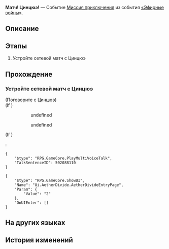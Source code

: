 {{Дополнить|Диалоги.}}
{{Миссия Инфобокс
|id              = 8014133
|Название        = 
|Изображение     = Миссия Освоения Матч! Цинцюэ!.png
|Тип             = Миссия приключения
|События         = «Эфирные войны»
|Глава           = 
|Условия         = 
* Завершена [[Миссия приключения]] ''[[Матч! Арлан!]]''
* Завершена [[Миссия приключения]] ''[[Матч! Аста!]]''
* Завершена [[Миссия приключения]] ''[[Матч! Дитин!]]''
* Завершена [[Миссия приключения]] ''[[Матч! Яньцин!]]''
|Персонажи       = Первопроходец; Цинцюэ
|СтартЛокация    = Возвышающее святилище
|Мир             = Лофу Сяньчжоу
|Локации         = Возвышающее святилище
|Предыдущая      = Матч! Яньцин!
|Следующая       = 
|Награды         = 
}}
'''Матч! Цинцюэ!''' — Событие [[Миссия приключения]] из события [[«Эфирные войны»]].

==Описание==
{{Описание|<!--официальное описание из Перекрёстка судеб-->}}

==Этапы==
# Устройте сетевой матч с Цинцюэ

==Прохождение==
{{Дополнить}}

===Устройте сетевой матч с Цинцюэ===
{{Описание миссии|локация=Возвышающее святилище|Основная игровая механика «Эфирных войн» - матчи. Бросьте вызов разным игрокам и покажите свою истинную силу!}}
{{Диалог Начало}}

;(Поговорите с Цинцюэ)
;(If {{cx}}<!--during performance 502088101-->)
:<!--Unknown TalkSentence: 502088102-->
:<!--Unknown TalkSentence: 502088103-->
:<!--Unknown TalkSentence: 502088104-->
::{{Диалог|Стрелка}} undefined
::<!--Unknown TalkSentence: 502088106-->
::<!--Unknown TalkSentence: 502088110-->
::{{Диалог|Стрелка}} undefined
::<!--Unknown TalkSentence: 502088108-->
::<!--Unknown TalkSentence: 502088109-->
::<!--Unknown TalkSentence: 502088110-->
:<!--Unknown TalkSentence: 502088106-->
:<!--Unknown TalkSentence: 502088110-->
;(If {{cx}}<!--not during performance 502088101-->)
:<pre>{
	"$type": "RPG.GameCore.PlayMultiVoiceTalk",
	"TalkSentenceID": 502088110
}</pre>
<!--Unknown TalkSentence: 814109751-->
<pre>{
	"$type": "RPG.GameCore.ShowUI",
	"Name": "Ui.AetherDivide.AetherDivideEntryPage",
	"Param": {
		"Value": "2"
	},
	"OnUIEnter": []
}</pre>
{{Диалог Конец}}

==На других языках==
{{На других языках
|en   = Hyperlink Match, Qingque!
|zhs  = 超链接对决！青雀
|zht  = 超連結對決！青雀
|ja   = ハイパーリンクバトル！青雀
|ko   = 하이퍼링크 대결! 청작
|es   = Enfrentamiento de hipervínculos: Qingque
|fr   = Combat hyperlink&nbsp;: Qingque&nbsp;!
|ru   = Матч! Цинцюэ!
|th   = ประลองไฮเปอร์ลิงก์กับ Qingque!
|vi   = Quyết Đấu Siêu Liên Kết! Qingque
|de   = Hyperlinkmatch, Qingque!
|id   = Duel Hyperlink, Qingque!
|pt   = Batalha de Hyperlink, Qingque!
}}

==История изменений==
{{История изменений|2.7}}
